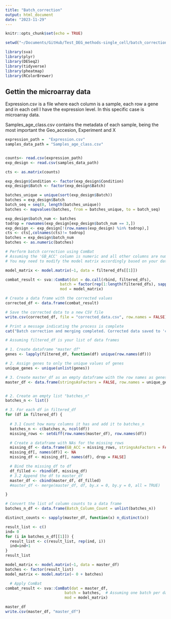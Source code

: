 ```yaml
---
title: "Batch_correction"
output: html_document
date: "2023-11-29"
---
```


```r
knitr::opts_chunk$set(echo = TRUE)
```

```r
setwd("~/Documents/GitHub/Test_DEG_methods-single_cell/batch_correction")

```

```r
library(sva)
library(plyr)
library(DESeq2)
library(tidyverse)
library(pheatmap)
library(RColorBrewer)
```




## Gettin the microarray data

Expression.csv is a file where each column is a sample, each row a gene and in each cell I have the expression level. In this specific case is microarray data.

Samples_age_class.csv contains the metadata of each sample, being the most important the Geo_accesion, Experiment and X

```r
expression_path =  "Expression.csv"
samples_data_path = "Samples_age_class.csv"



```




```r
counts<- read.csv(expression_path)
exp_design <- read.csv(samples_data_path)

```

```r
cts <- as.matrix(counts)

exp_design$Condition <- factor(exp_design$Condition)
exp_design$Batch <- factor(exp_design$Batch)

batches_unique = unique(sort(exp_design$Batch))
batches = exp_design$Batch
batch_seq = seq(0, length(batches_unique))
batches <- mapvalues(batches, from = batches_unique, to = batch_seq)

exp_design$batch_num <- batches
todrop = rownames(exp_design[exp_design$batch_num == 3,])
exp_design <- exp_design[!(row.names(exp_design) %in% todrop),]
cts <- cts[,colnames(cts)!= todrop]
batches = exp_design$batch_num
batches <- as.numeric(batches)
```




```r
# Perform batch correction using ComBat
# Assuming the 'GB_ACC' column is numeric and all other columns are numeric
# You may need to modify the model matrix accordingly based on your data

model_matrix <- model.matrix(~1, data = filtered_dfs[[1]])

combat_result <- sva::ComBat(dat = do.call(rbind, filtered_dfs),
                        batch = factor(rep(1:length(filtered_dfs), sapply(filtered_dfs, nrow))),
                        mod = model_matrix)

# Create a data frame with the corrected values
corrected_df <- data.frame(combat_result)

# Save the corrected data to a new CSV file
write.csv(corrected_df, file = "corrected_data.csv", row.names = FALSE)

# Print a message indicating the process is complete
cat("Batch correction and merging completed. Corrected data saved to 'corrected_data.csv'.\n")
```


```r

# Assuming filtered_df is your list of data frames

# 1. Create dataframe "master_df"
genes <- lapply(filtered_df, function(df) unique(row.names(df)))

# 2. Assign genes to only the unique values of genes
unique_genes <- unique(unlist(genes))

# 3. Create master_df as an empty dataframe with the row names as genes
master_df <- data.frame(stringsAsFactors = FALSE, row.names = unique_genes)


# 2. Create an empty list "batches_n"
batches_n <- list()

# 3. For each df in filtered_df
for (df in filtered_df) {
  
  # 3.1 Count how many columns it has and add it to batches_n
  batches_n <- c(batches_n, ncol(df))
  missing_rows <- setdiff(row.names(master_df), row.names(df))

  # Create a dataframe with NAs for the missing rows
  missing_df <- data.frame(GB_ACC = missing_rows, stringsAsFactors = FALSE, row.names = missing_rows)
  missing_df[, names(df)] <- NA
  missing_df <- missing_df[, names(df), drop = FALSE]

  # Bind the missing_df to df
  df_filled <- rbind(df, missing_df)
  # 3.2 Append the df to master_df
  master_df <- cbind(master_df, df_filled)
  #master_df <- merge(master_df, df, by.x = 0, by.y = 0, all = TRUE)

}

# Convert the list of column counts to a data frame
batches_n_df <- data.frame(Batch_Column_Count = unlist(batches_n))

```






```r
distinct_counts <- sapply(master_df, function(x) n_distinct(x))


```


```r
result_list <- c()
ind= 0
for (i in batches_n_df[[1]]) {
  result_list <- c(result_list, rep(ind, i))
  ind=ind+1
}
result_list
```


```r

model_matrix <- model.matrix(~1, data = master_df)
batches <- factor(result_list)
model_matrix <- model.matrix(~ 0 + batches)

  # Apply ComBat
combat_result <- sva::ComBat(dat = master_df,
                          batch = batches,  # Assuming one batch per data frame
                          mod = model_matrix)
```
```r
master_df
write.csv(master_df, "master_df")
```





